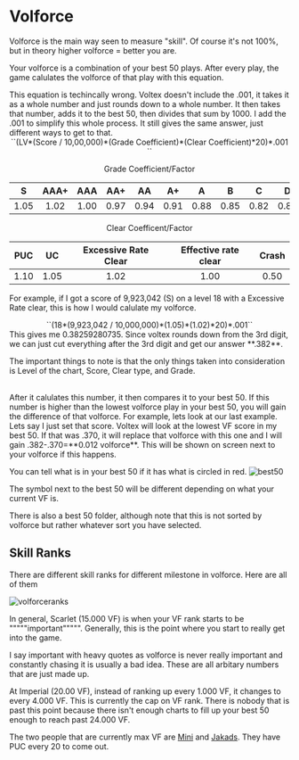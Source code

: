 
# Volforce
Volforce is the main way seen to measure "skill". Of course it's not 100%, but in theory higher volforce = better you are. 

Your volforce is a combination of your best 50 plays. After every play, the game calulates the volforce of that play with this equation.

<Callout>
This equation is techincally wrong. Voltex doesn't include the .001, it takes it as a whole number and just rounds down to a whole number. It then takes that number, adds it to the best 50, then divides that sum by 1000. I add the .001 to simplify this whole process. It still gives the same answer, just different ways to get to that.
</Callout>
<br/>
<center>
``(LV*(Score / 10,00,000)*(Grade Coefficient)*(Clear Coefficient)*20)*.001 ``

Grade Coefficient/Factor

| S | AAA+ | AAA | AA+ | AA | A+ | A | B | C | D |
|:--:|:--:|:--:|:--:|:--:|:--:|:--:|:--:|:--:|:--:|
|1.05|1.02|1.00|0.97|0.94|0.91|0.88|0.85|0.82|0.80|

Clear Coefficent/Factor

|PUC|UC|Excessive Rate Clear|Effective rate clear|Crash|
|:--:|:--:|:--:|:--:|:--:|
|1.10|1.05|1.02|1.00|0.50|
</center>

For example, if I got a score of 9,923,042 (S) on a level 18 with a Excessive Rate clear, this is how I would calulate my volforce.
<br/>
<center>
``(18*(9,923,042 / 10,000,000)*(1.05)*(1.02)*20)*.001``
</center>
This gives me 0.38259280735. Since voltex rounds down from the 3rd digit, we can just cut everything after the 3rd digit and get our answer **.382**.

The important things to note is that the only things taken into consideration is Level of the chart, Score, Clear type, and Grade.

<br/>
After it calulates this number, it then compares it to your best 50. If this
number is higher than the lowest volforce play in your best 50, you will gain
the difference of that volforce. For example, lets look at our last example.
Lets say I just set that score. Voltex will look at the lowest VF score in my
best 50. If that was .370, it will replace that volforce with this one and I
will gain .382-.370=**0.012 volforce**. This will be shown on screen next to
your volforce if this happens.

You can tell what is in your best 50 if it has what is circled in red.
![best50](/copendium/volforce/best50.png)

The symbol next to the best 50 will be different depending on what your current VF is.

There is also a best 50 folder, although note that this is not sorted by volforce but rather whatever sort you have selected.

## Skill Ranks
There are different skill ranks for different milestone in volforce. Here are all of them

![volforceranks](/copendium/volforce/volforceranks.png)

In general, Scarlet (15.000 VF) is when your VF rank starts to be """""important""""". Generally, this is the point where you start to really get into the game.

I say important with heavy quotes as volforce is never really important and constantly chasing it is usually a bad idea. These are all arbitary numbers that are just made up.

At Imperial (20.00 VF), instead of ranking up every 1.000 VF, it changes to
every 4.000 VF. This is currently the cap on VF rank. There is nobody that is
past this point because there isn't enough charts to fill up your best 50 enough
to reach past 24.000 VF.

The two people that are currently max VF are [Mini](https://www.youtube.com/@minisdvx7740) and [Jakads](https://www.youtube.com/@Jakads_realkk). They have PUC every 20 to come out. 






